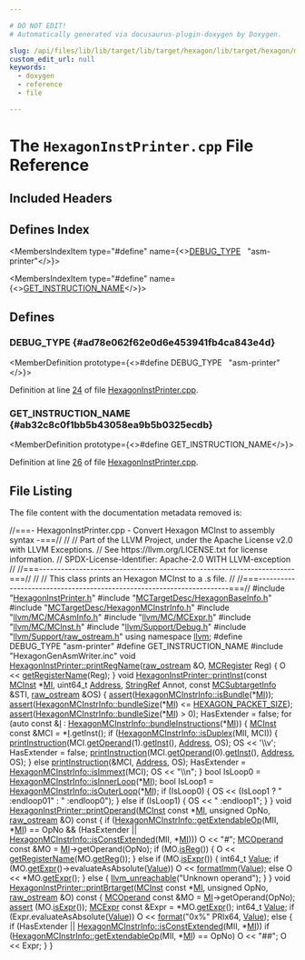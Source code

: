 ```yaml
---

# DO NOT EDIT!
# Automatically generated via docusaurus-plugin-doxygen by Doxygen.

slug: /api/files/lib/lib/target/lib/target/hexagon/lib/target/hexagon/mctargetdesc/hexagoninstprinter-cpp
custom_edit_url: null
keywords:
  - doxygen
  - reference
  - file

---
```





# The `HexagonInstPrinter.cpp` File Reference

<DoxygenPage pluginConfig={pluginConfig}>



## Included Headers

<IncludesList>
<IncludesListItem
  filePath="HexagonInstPrinter.h"
  permalink="/docs/api/files/lib/lib/target/lib/target/hexagon/lib/target/hexagon/mctargetdesc/hexagoninstprinter-h"
  isLocal="true" />
<IncludesListItem
  filePath="MCTargetDesc/HexagonBaseInfo.h"
  permalink="/docs/api/files/lib/lib/target/lib/target/hexagon/lib/target/hexagon/mctargetdesc/hexagonbaseinfo-h"
  isLocal="true" />
<IncludesListItem
  filePath="MCTargetDesc/HexagonMCInstrInfo.h"
  permalink="/docs/api/files/lib/lib/target/lib/target/hexagon/lib/target/hexagon/mctargetdesc/hexagonmcinstrinfo-h"
  isLocal="true" />
<IncludesListItem
  filePath="llvm/MC/MCAsmInfo.h"
  permalink="/docs/api/files/include/include/llvm/include/llvm/mc/mcasminfo-h"
  isLocal="true" />
<IncludesListItem
  filePath="llvm/MC/MCExpr.h"
  permalink="/docs/api/files/include/include/llvm/include/llvm/mc/mcexpr-h"
  isLocal="true" />
<IncludesListItem
  filePath="llvm/MC/MCInst.h"
  permalink="/docs/api/files/include/include/llvm/include/llvm/mc/mcinst-h"
  isLocal="true" />
<IncludesListItem
  filePath="llvm/Support/Debug.h"
  permalink="/docs/api/files/include/include/llvm/include/llvm/support/debug-h"
  isLocal="true" />
<IncludesListItem
  filePath="llvm/Support/raw_ostream.h"
  permalink="/docs/api/files/include/include/llvm/include/llvm/support/raw-ostream-h"
  isLocal="true" />
<IncludesListItem
  filePath="HexagonGenAsmWriter.inc"
  permalink=""
  isLocal="true" />
</IncludesList>

## Defines Index

<MembersIndex>

<MembersIndexItem
  type="#define"
  name={<><a href="#ad78e062f62e0d6e453941fb4ca843e4d">DEBUG&#95;TYPE</a>&nbsp;&nbsp;&nbsp;&quot;asm-printer&quot;</>}>
</MembersIndexItem>

<MembersIndexItem
  type="#define"
  name={<><a href="#ab32c8c0f1bb5b43058ea9b5b0325ecdb">GET&#95;INSTRUCTION&#95;NAME</a></>}>
</MembersIndexItem>

</MembersIndex>


<SectionDefinition>

## Defines

### DEBUG&#95;TYPE {#ad78e062f62e0d6e453941fb4ca843e4d}

<MemberDefinition
  prototype={<>#define DEBUG&#95;TYPE&nbsp;&nbsp;&nbsp;&quot;asm-printer&quot;</>}>

Definition at line <a href="#l00024">24</a> of file <a href="/docs/api/files/lib/lib/target/lib/target/hexagon/lib/target/hexagon/mctargetdesc/hexagoninstprinter-cpp">HexagonInstPrinter.cpp</a>.
</MemberDefinition>

### GET&#95;INSTRUCTION&#95;NAME {#ab32c8c0f1bb5b43058ea9b5b0325ecdb}

<MemberDefinition
  prototype={<>#define GET&#95;INSTRUCTION&#95;NAME</>}>

Definition at line <a href="#l00026">26</a> of file <a href="/docs/api/files/lib/lib/target/lib/target/hexagon/lib/target/hexagon/mctargetdesc/hexagoninstprinter-cpp">HexagonInstPrinter.cpp</a>.
</MemberDefinition>

</SectionDefinition>

## File Listing

The file content with the documentation metadata removed is:

<ProgramListing>

<Link id="l00001" /><CodeLine lineNumber="1"><span class="doxyHighlightComment">//===- HexagonInstPrinter.cpp - Convert Hexagon MCInst to assembly syntax -===//</span></CodeLine>
<Link id="l00002" /><CodeLine lineNumber="2"><span class="doxyHighlightComment">//</span></CodeLine>
<Link id="l00003" /><CodeLine lineNumber="3"><span class="doxyHighlightComment">// Part of the LLVM Project, under the Apache License v2.0 with LLVM Exceptions.</span></CodeLine>
<Link id="l00004" /><CodeLine lineNumber="4"><span class="doxyHighlightComment">// See https://llvm.org/LICENSE.txt for license information.</span></CodeLine>
<Link id="l00005" /><CodeLine lineNumber="5"><span class="doxyHighlightComment">// SPDX-License-Identifier: Apache-2.0 WITH LLVM-exception</span></CodeLine>
<Link id="l00006" /><CodeLine lineNumber="6"><span class="doxyHighlightComment">//</span></CodeLine>
<Link id="l00007" /><CodeLine lineNumber="7"><span class="doxyHighlightComment">//===----------------------------------------------------------------------===//</span></CodeLine>
<Link id="l00008" /><CodeLine lineNumber="8"><span class="doxyHighlightComment">//</span></CodeLine>
<Link id="l00009" /><CodeLine lineNumber="9"><span class="doxyHighlightComment">// This class prints an Hexagon MCInst to a .s file.</span></CodeLine>
<Link id="l00010" /><CodeLine lineNumber="10"><span class="doxyHighlightComment">//</span></CodeLine>
<Link id="l00011" /><CodeLine lineNumber="11"><span class="doxyHighlightComment">//===----------------------------------------------------------------------===//</span></CodeLine>
<Link id="l00012" /><CodeLine lineNumber="12"></CodeLine>
<Link id="l00013" /><CodeLine lineNumber="13"><span class="doxyHighlightPreprocessor">#include &quot;<a href="/docs/api/files/lib/lib/target/lib/target/hexagon/lib/target/hexagon/mctargetdesc/hexagoninstprinter-h">HexagonInstPrinter.h</a>&quot;</span></CodeLine>
<Link id="l00014" /><CodeLine lineNumber="14"><span class="doxyHighlightPreprocessor">#include &quot;<a href="/docs/api/files/lib/lib/target/lib/target/hexagon/lib/target/hexagon/mctargetdesc/hexagonbaseinfo-h">MCTargetDesc/HexagonBaseInfo.h</a>&quot;</span></CodeLine>
<Link id="l00015" /><CodeLine lineNumber="15"><span class="doxyHighlightPreprocessor">#include &quot;<a href="/docs/api/files/lib/lib/target/lib/target/hexagon/lib/target/hexagon/mctargetdesc/hexagonmcinstrinfo-h">MCTargetDesc/HexagonMCInstrInfo.h</a>&quot;</span></CodeLine>
<Link id="l00016" /><CodeLine lineNumber="16"><span class="doxyHighlightPreprocessor">#include &quot;<a href="/docs/api/files/include/include/llvm/include/llvm/mc/mcasminfo-h">llvm/MC/MCAsmInfo.h</a>&quot;</span></CodeLine>
<Link id="l00017" /><CodeLine lineNumber="17"><span class="doxyHighlightPreprocessor">#include &quot;<a href="/docs/api/files/include/include/llvm/include/llvm/mc/mcexpr-h">llvm/MC/MCExpr.h</a>&quot;</span></CodeLine>
<Link id="l00018" /><CodeLine lineNumber="18"><span class="doxyHighlightPreprocessor">#include &quot;<a href="/docs/api/files/include/include/llvm/include/llvm/mc/mcinst-h">llvm/MC/MCInst.h</a>&quot;</span></CodeLine>
<Link id="l00019" /><CodeLine lineNumber="19"><span class="doxyHighlightPreprocessor">#include &quot;<a href="/docs/api/files/include/include/llvm/include/llvm/support/debug-h">llvm/Support/Debug.h</a>&quot;</span></CodeLine>
<Link id="l00020" /><CodeLine lineNumber="20"><span class="doxyHighlightPreprocessor">#include &quot;<a href="/docs/api/files/include/include/llvm/include/llvm/support/raw-ostream-h">llvm/Support/raw&#95;ostream.h</a>&quot;</span></CodeLine>
<Link id="l00021" /><CodeLine lineNumber="21"></CodeLine>
<Link id="l00022" /><CodeLine lineNumber="22"><span class="doxyHighlightKeyword">using namespace </span><span class="doxyHighlight"><a href="/docs/api/namespaces/llvm">llvm</a>;</span></CodeLine>
<Link id="l00023" /><CodeLine lineNumber="23"></CodeLine>
<Link id="l00024" /><CodeLine lineNumber="24" lineLink="#ad78e062f62e0d6e453941fb4ca843e4d"><span class="doxyHighlightPreprocessor">#define DEBUG&#95;TYPE &quot;asm-printer&quot;</span></CodeLine>
<Link id="l00025" /><CodeLine lineNumber="25"></CodeLine>
<Link id="l00026" /><CodeLine lineNumber="26" lineLink="#ab32c8c0f1bb5b43058ea9b5b0325ecdb"><span class="doxyHighlightPreprocessor">#define GET&#95;INSTRUCTION&#95;NAME</span></CodeLine>
<Link id="l00027" /><CodeLine lineNumber="27"><span class="doxyHighlightPreprocessor">#include &quot;HexagonGenAsmWriter.inc&quot;</span></CodeLine>
<Link id="l00028" /><CodeLine lineNumber="28"></CodeLine>
<Link id="l00029" /><CodeLine lineNumber="29" lineLink="/docs/api/classes/llvm/hexagoninstprinter/#a618c9acf73b6d75c0c6722ffe48cd16c"><span class="doxyHighlightKeywordType">void</span><span class="doxyHighlight"> <a href="/docs/api/classes/llvm/hexagoninstprinter/#a618c9acf73b6d75c0c6722ffe48cd16c">HexagonInstPrinter::printRegName</a>(<a href="/docs/api/classes/llvm/raw-ostream">raw&#95;ostream</a> &amp;O, <a href="/docs/api/classes/llvm/mcregister">MCRegister</a> Reg) &#123;</span></CodeLine>
<Link id="l00030" /><CodeLine lineNumber="30"><span class="doxyHighlight">  O &lt;&lt; <a href="/docs/api/classes/llvm/hexagoninstprinter/#aa848b4cc9e43dafb532b0d4c31431c59">getRegisterName</a>(Reg);</span></CodeLine>
<Link id="l00031" /><CodeLine lineNumber="31"><span class="doxyHighlight">&#125;</span></CodeLine>
<Link id="l00032" /><CodeLine lineNumber="32"></CodeLine>
<Link id="l00033" /><CodeLine lineNumber="33" lineLink="/docs/api/classes/llvm/hexagoninstprinter/#aa26f3ffae0b86b636abd35ddeda5d523"><span class="doxyHighlightKeywordType">void</span><span class="doxyHighlight"> <a href="/docs/api/classes/llvm/hexagoninstprinter/#aa26f3ffae0b86b636abd35ddeda5d523">HexagonInstPrinter::printInst</a>(</span><span class="doxyHighlightKeyword">const</span><span class="doxyHighlight"> <a href="/docs/api/classes/llvm/mcinst">MCInst</a> &#42;<a href="/docs/api/files/lib/lib/codegen/lib/codegen/globalisel/irtranslator-cpp/#abe44dfdea65b4f7e11e0a608ab708b76">MI</a>, uint64&#95;t <a href="/docs/api/namespaces/llvm/#a8e02bbea14c70bab55fbc1384e1472d9add7bf230fde8d4836917806aff6a6b27">Address</a>,</span></CodeLine>
<Link id="l00034" /><CodeLine lineNumber="34"><span class="doxyHighlight">                                   <a href="/docs/api/classes/llvm/stringref">StringRef</a> Annot, </span><span class="doxyHighlightKeyword">const</span><span class="doxyHighlight"> <a href="/docs/api/classes/llvm/mcsubtargetinfo">MCSubtargetInfo</a> &amp;STI,</span></CodeLine>
<Link id="l00035" /><CodeLine lineNumber="35"><span class="doxyHighlight">                                   <a href="/docs/api/classes/llvm/raw-ostream">raw&#95;ostream</a> &amp;OS) &#123;</span></CodeLine>
<Link id="l00036" /><CodeLine lineNumber="36"><span class="doxyHighlight">  <a href="/docs/api/files/lib/lib/target/lib/target/amdgpu/silowercontrolflow-cpp/#a4868c5d81c5ccc98c47aeab6244346a0">assert</a>(<a href="/docs/api/namespaces/llvm/hexagonmcinstrinfo/#a69d33e060c5b0bbfe0f8a2cbeb71f598">HexagonMCInstrInfo::isBundle</a>(&#42;<a href="/docs/api/files/lib/lib/codegen/lib/codegen/globalisel/irtranslator-cpp/#abe44dfdea65b4f7e11e0a608ab708b76">MI</a>));</span></CodeLine>
<Link id="l00037" /><CodeLine lineNumber="37"><span class="doxyHighlight">  <a href="/docs/api/files/lib/lib/target/lib/target/amdgpu/silowercontrolflow-cpp/#a4868c5d81c5ccc98c47aeab6244346a0">assert</a>(<a href="/docs/api/namespaces/llvm/hexagonmcinstrinfo/#a246da06f2e49f678663ae6e21bedffb3">HexagonMCInstrInfo::bundleSize</a>(&#42;<a href="/docs/api/files/lib/lib/codegen/lib/codegen/globalisel/irtranslator-cpp/#abe44dfdea65b4f7e11e0a608ab708b76">MI</a>) &lt;= <a href="/docs/api/files/lib/lib/target/lib/target/hexagon/lib/target/hexagon/mctargetdesc/hexagonmctargetdesc-h/#a8f76c0f5e34856920717e06ebc5f4dc3">HEXAGON&#95;PACKET&#95;SIZE</a>);</span></CodeLine>
<Link id="l00038" /><CodeLine lineNumber="38"><span class="doxyHighlight">  <a href="/docs/api/files/lib/lib/target/lib/target/amdgpu/silowercontrolflow-cpp/#a4868c5d81c5ccc98c47aeab6244346a0">assert</a>(<a href="/docs/api/namespaces/llvm/hexagonmcinstrinfo/#a246da06f2e49f678663ae6e21bedffb3">HexagonMCInstrInfo::bundleSize</a>(&#42;<a href="/docs/api/files/lib/lib/codegen/lib/codegen/globalisel/irtranslator-cpp/#abe44dfdea65b4f7e11e0a608ab708b76">MI</a>) &gt; 0);</span></CodeLine>
<Link id="l00039" /><CodeLine lineNumber="39"><span class="doxyHighlight">  HasExtender = </span><span class="doxyHighlightKeyword">false</span><span class="doxyHighlight">;</span></CodeLine>
<Link id="l00040" /><CodeLine lineNumber="40"><span class="doxyHighlight">  </span><span class="doxyHighlightKeywordFlow">for</span><span class="doxyHighlight"> (</span><span class="doxyHighlightKeyword">auto</span><span class="doxyHighlight"> </span><span class="doxyHighlightKeyword">const</span><span class="doxyHighlight"> &amp;<a href="/docs/api/files/lib/lib/support/md5-cpp/#ac0eafdc9ee161b71e7af98af736952fd">I</a> : <a href="/docs/api/namespaces/llvm/hexagonmcinstrinfo/#a607343a05725b53e0d5bd85a4a44586e">HexagonMCInstrInfo::bundleInstructions</a>(&#42;<a href="/docs/api/files/lib/lib/codegen/lib/codegen/globalisel/irtranslator-cpp/#abe44dfdea65b4f7e11e0a608ab708b76">MI</a>)) &#123;</span></CodeLine>
<Link id="l00041" /><CodeLine lineNumber="41"><span class="doxyHighlight">    <a href="/docs/api/classes/llvm/mcinst">MCInst</a> </span><span class="doxyHighlightKeyword">const</span><span class="doxyHighlight"> &amp;MCI = &#42;<a href="/docs/api/files/lib/lib/support/md5-cpp/#ac0eafdc9ee161b71e7af98af736952fd">I</a>.getInst();</span></CodeLine>
<Link id="l00042" /><CodeLine lineNumber="42"><span class="doxyHighlight">    </span><span class="doxyHighlightKeywordFlow">if</span><span class="doxyHighlight"> (<a href="/docs/api/namespaces/llvm/hexagonmcinstrinfo/#a26ecf3daf01c489f01b5bf6953827080">HexagonMCInstrInfo::isDuplex</a>(MII, MCI)) &#123;</span></CodeLine>
<Link id="l00043" /><CodeLine lineNumber="43"><span class="doxyHighlight">      <a href="/docs/api/classes/llvm/hexagoninstprinter/#a6460fcfe20135f1a20a204caf7488b47">printInstruction</a>(MCI.<a href="/docs/api/classes/llvm/mcinst/#aef5de3ac30fe221c5b4e702574ab46a9">getOperand</a>(1).<a href="/docs/api/classes/llvm/mcoperand/#ab21fde20666d4c8228c527e0321b2f9b">getInst</a>(), <a href="/docs/api/namespaces/llvm/#a8e02bbea14c70bab55fbc1384e1472d9add7bf230fde8d4836917806aff6a6b27">Address</a>, OS);</span></CodeLine>
<Link id="l00044" /><CodeLine lineNumber="44"><span class="doxyHighlight">      OS &lt;&lt; </span><span class="doxyHighlightCharLiteral">&#39;\\v&#39;</span><span class="doxyHighlight">;</span></CodeLine>
<Link id="l00045" /><CodeLine lineNumber="45"><span class="doxyHighlight">      HasExtender = </span><span class="doxyHighlightKeyword">false</span><span class="doxyHighlight">;</span></CodeLine>
<Link id="l00046" /><CodeLine lineNumber="46"><span class="doxyHighlight">      <a href="/docs/api/classes/llvm/hexagoninstprinter/#a6460fcfe20135f1a20a204caf7488b47">printInstruction</a>(MCI.<a href="/docs/api/classes/llvm/mcinst/#aef5de3ac30fe221c5b4e702574ab46a9">getOperand</a>(0).<a href="/docs/api/classes/llvm/mcoperand/#ab21fde20666d4c8228c527e0321b2f9b">getInst</a>(), <a href="/docs/api/namespaces/llvm/#a8e02bbea14c70bab55fbc1384e1472d9add7bf230fde8d4836917806aff6a6b27">Address</a>, OS);</span></CodeLine>
<Link id="l00047" /><CodeLine lineNumber="47"><span class="doxyHighlight">    &#125; </span><span class="doxyHighlightKeywordFlow">else</span></CodeLine>
<Link id="l00048" /><CodeLine lineNumber="48"><span class="doxyHighlight">      <a href="/docs/api/classes/llvm/hexagoninstprinter/#a6460fcfe20135f1a20a204caf7488b47">printInstruction</a>(&amp;MCI, <a href="/docs/api/namespaces/llvm/#a8e02bbea14c70bab55fbc1384e1472d9add7bf230fde8d4836917806aff6a6b27">Address</a>, OS);</span></CodeLine>
<Link id="l00049" /><CodeLine lineNumber="49"><span class="doxyHighlight">    HasExtender = <a href="/docs/api/namespaces/llvm/hexagonmcinstrinfo/#a95c527167756007a3fb2ab49ec4b2c6d">HexagonMCInstrInfo::isImmext</a>(MCI);</span></CodeLine>
<Link id="l00050" /><CodeLine lineNumber="50"><span class="doxyHighlight">    OS &lt;&lt; </span><span class="doxyHighlightStringLiteral">&quot;\\n&quot;</span><span class="doxyHighlight">;</span></CodeLine>
<Link id="l00051" /><CodeLine lineNumber="51"><span class="doxyHighlight">  &#125;</span></CodeLine>
<Link id="l00052" /><CodeLine lineNumber="52"></CodeLine>
<Link id="l00053" /><CodeLine lineNumber="53"><span class="doxyHighlight">  </span><span class="doxyHighlightKeywordType">bool</span><span class="doxyHighlight"> IsLoop0 = <a href="/docs/api/namespaces/llvm/hexagonmcinstrinfo/#aa4c6bd427b092558b6bf875d8943558d">HexagonMCInstrInfo::isInnerLoop</a>(&#42;<a href="/docs/api/files/lib/lib/codegen/lib/codegen/globalisel/irtranslator-cpp/#abe44dfdea65b4f7e11e0a608ab708b76">MI</a>);</span></CodeLine>
<Link id="l00054" /><CodeLine lineNumber="54"><span class="doxyHighlight">  </span><span class="doxyHighlightKeywordType">bool</span><span class="doxyHighlight"> IsLoop1 = <a href="/docs/api/namespaces/llvm/hexagonmcinstrinfo/#a15eb1eaa893053e3e1178be7e11f2f59">HexagonMCInstrInfo::isOuterLoop</a>(&#42;<a href="/docs/api/files/lib/lib/codegen/lib/codegen/globalisel/irtranslator-cpp/#abe44dfdea65b4f7e11e0a608ab708b76">MI</a>);</span></CodeLine>
<Link id="l00055" /><CodeLine lineNumber="55"><span class="doxyHighlight">  </span><span class="doxyHighlightKeywordFlow">if</span><span class="doxyHighlight"> (IsLoop0) &#123;</span></CodeLine>
<Link id="l00056" /><CodeLine lineNumber="56"><span class="doxyHighlight">    OS &lt;&lt; (IsLoop1 ? </span><span class="doxyHighlightStringLiteral">&quot; :endloop01&quot;</span><span class="doxyHighlight"> : </span><span class="doxyHighlightStringLiteral">&quot; :endloop0&quot;</span><span class="doxyHighlight">);</span></CodeLine>
<Link id="l00057" /><CodeLine lineNumber="57"><span class="doxyHighlight">  &#125; </span><span class="doxyHighlightKeywordFlow">else</span><span class="doxyHighlight"> </span><span class="doxyHighlightKeywordFlow">if</span><span class="doxyHighlight"> (IsLoop1) &#123;</span></CodeLine>
<Link id="l00058" /><CodeLine lineNumber="58"><span class="doxyHighlight">    OS &lt;&lt; </span><span class="doxyHighlightStringLiteral">&quot; :endloop1&quot;</span><span class="doxyHighlight">;</span></CodeLine>
<Link id="l00059" /><CodeLine lineNumber="59"><span class="doxyHighlight">  &#125;</span></CodeLine>
<Link id="l00060" /><CodeLine lineNumber="60"><span class="doxyHighlight">&#125;</span></CodeLine>
<Link id="l00061" /><CodeLine lineNumber="61"></CodeLine>
<Link id="l00062" /><CodeLine lineNumber="62" lineLink="/docs/api/classes/llvm/hexagoninstprinter/#a74044d477e5ae4d2a331370db9bf8576"><span class="doxyHighlightKeywordType">void</span><span class="doxyHighlight"> <a href="/docs/api/classes/llvm/hexagoninstprinter/#a74044d477e5ae4d2a331370db9bf8576">HexagonInstPrinter::printOperand</a>(<a href="/docs/api/classes/llvm/mcinst">MCInst</a> </span><span class="doxyHighlightKeyword">const</span><span class="doxyHighlight"> &#42;<a href="/docs/api/files/lib/lib/codegen/lib/codegen/globalisel/irtranslator-cpp/#abe44dfdea65b4f7e11e0a608ab708b76">MI</a>, </span><span class="doxyHighlightKeywordType">unsigned</span><span class="doxyHighlight"> OpNo,</span></CodeLine>
<Link id="l00063" /><CodeLine lineNumber="63"><span class="doxyHighlight">                                      <a href="/docs/api/classes/llvm/raw-ostream">raw&#95;ostream</a> &amp;O)</span><span class="doxyHighlightKeyword"> const </span><span class="doxyHighlight">&#123;</span></CodeLine>
<Link id="l00064" /><CodeLine lineNumber="64"><span class="doxyHighlight">  </span><span class="doxyHighlightKeywordFlow">if</span><span class="doxyHighlight"> (<a href="/docs/api/namespaces/llvm/hexagonmcinstrinfo/#a5115f4f0f0213e99431e82c167be0b98">HexagonMCInstrInfo::getExtendableOp</a>(MII, &#42;<a href="/docs/api/files/lib/lib/codegen/lib/codegen/globalisel/irtranslator-cpp/#abe44dfdea65b4f7e11e0a608ab708b76">MI</a>) == OpNo &amp;&amp;</span></CodeLine>
<Link id="l00065" /><CodeLine lineNumber="65"><span class="doxyHighlight">      (HasExtender || <a href="/docs/api/namespaces/llvm/hexagonmcinstrinfo/#a0dc17f36db22a5d62643fdce547bb3ea">HexagonMCInstrInfo::isConstExtended</a>(MII, &#42;<a href="/docs/api/files/lib/lib/codegen/lib/codegen/globalisel/irtranslator-cpp/#abe44dfdea65b4f7e11e0a608ab708b76">MI</a>)))</span></CodeLine>
<Link id="l00066" /><CodeLine lineNumber="66"><span class="doxyHighlight">    O &lt;&lt; </span><span class="doxyHighlightStringLiteral">&quot;#&quot;</span><span class="doxyHighlight">;</span></CodeLine>
<Link id="l00067" /><CodeLine lineNumber="67"><span class="doxyHighlight">  <a href="/docs/api/classes/llvm/mcoperand">MCOperand</a> </span><span class="doxyHighlightKeyword">const</span><span class="doxyHighlight"> &amp;MO = <a href="/docs/api/files/lib/lib/codegen/lib/codegen/globalisel/irtranslator-cpp/#abe44dfdea65b4f7e11e0a608ab708b76">MI</a>-&gt;getOperand(OpNo);</span></CodeLine>
<Link id="l00068" /><CodeLine lineNumber="68"><span class="doxyHighlight">  </span><span class="doxyHighlightKeywordFlow">if</span><span class="doxyHighlight"> (MO.<a href="/docs/api/classes/llvm/mcoperand/#a7a8c7eea0aa4890f25a4b83e1f0a0b6f">isReg</a>()) &#123;</span></CodeLine>
<Link id="l00069" /><CodeLine lineNumber="69"><span class="doxyHighlight">    O &lt;&lt; <a href="/docs/api/classes/llvm/hexagoninstprinter/#aa848b4cc9e43dafb532b0d4c31431c59">getRegisterName</a>(MO.<a href="/docs/api/classes/llvm/mcoperand/#a94abf618eb8001b802910ab872a7d1d9">getReg</a>());</span></CodeLine>
<Link id="l00070" /><CodeLine lineNumber="70"><span class="doxyHighlight">  &#125; </span><span class="doxyHighlightKeywordFlow">else</span><span class="doxyHighlight"> </span><span class="doxyHighlightKeywordFlow">if</span><span class="doxyHighlight"> (MO.<a href="/docs/api/classes/llvm/mcoperand/#ae23b2e8269fe15dbe5ebb3394438960c">isExpr</a>()) &#123;</span></CodeLine>
<Link id="l00071" /><CodeLine lineNumber="71"><span class="doxyHighlight">    int64&#95;t <a href="/docs/api/classes/llvm/value">Value</a>;</span></CodeLine>
<Link id="l00072" /><CodeLine lineNumber="72"><span class="doxyHighlight">    </span><span class="doxyHighlightKeywordFlow">if</span><span class="doxyHighlight"> (MO.<a href="/docs/api/classes/llvm/mcoperand/#ac9408fbc60922d24b01c1efcbd4ba52b">getExpr</a>()-&gt;evaluateAsAbsolute(<a href="/docs/api/classes/llvm/value">Value</a>))</span></CodeLine>
<Link id="l00073" /><CodeLine lineNumber="73"><span class="doxyHighlight">      O &lt;&lt; <a href="/docs/api/classes/llvm/mcinstprinter/#ab13fc5e3f3dc12bc75fe3d764b832812">formatImm</a>(<a href="/docs/api/classes/llvm/value">Value</a>);</span></CodeLine>
<Link id="l00074" /><CodeLine lineNumber="74"><span class="doxyHighlight">    </span><span class="doxyHighlightKeywordFlow">else</span></CodeLine>
<Link id="l00075" /><CodeLine lineNumber="75"><span class="doxyHighlight">      O &lt;&lt; &#42;MO.<a href="/docs/api/classes/llvm/mcoperand/#ac9408fbc60922d24b01c1efcbd4ba52b">getExpr</a>();</span></CodeLine>
<Link id="l00076" /><CodeLine lineNumber="76"><span class="doxyHighlight">  &#125; </span><span class="doxyHighlightKeywordFlow">else</span><span class="doxyHighlight"> &#123;</span></CodeLine>
<Link id="l00077" /><CodeLine lineNumber="77"><span class="doxyHighlight">    <a href="/docs/api/files/include/include/llvm/include/llvm/support/errorhandling-h/#ace243f5c25697a1107cce46626b3dc94">llvm&#95;unreachable</a>(</span><span class="doxyHighlightStringLiteral">&quot;Unknown operand&quot;</span><span class="doxyHighlight">);</span></CodeLine>
<Link id="l00078" /><CodeLine lineNumber="78"><span class="doxyHighlight">  &#125;</span></CodeLine>
<Link id="l00079" /><CodeLine lineNumber="79"><span class="doxyHighlight">&#125;</span></CodeLine>
<Link id="l00080" /><CodeLine lineNumber="80"></CodeLine>
<Link id="l00081" /><CodeLine lineNumber="81" lineLink="/docs/api/classes/llvm/hexagoninstprinter/#a6f077221391ce566f9e6601fa571d90a"><span class="doxyHighlightKeywordType">void</span><span class="doxyHighlight"> <a href="/docs/api/classes/llvm/hexagoninstprinter/#a6f077221391ce566f9e6601fa571d90a">HexagonInstPrinter::printBrtarget</a>(<a href="/docs/api/classes/llvm/mcinst">MCInst</a> </span><span class="doxyHighlightKeyword">const</span><span class="doxyHighlight"> &#42;<a href="/docs/api/files/lib/lib/codegen/lib/codegen/globalisel/irtranslator-cpp/#abe44dfdea65b4f7e11e0a608ab708b76">MI</a>, </span><span class="doxyHighlightKeywordType">unsigned</span><span class="doxyHighlight"> OpNo,</span></CodeLine>
<Link id="l00082" /><CodeLine lineNumber="82"><span class="doxyHighlight">                                       <a href="/docs/api/classes/llvm/raw-ostream">raw&#95;ostream</a> &amp;O)</span><span class="doxyHighlightKeyword"> const </span><span class="doxyHighlight">&#123;</span></CodeLine>
<Link id="l00083" /><CodeLine lineNumber="83"><span class="doxyHighlight">  <a href="/docs/api/classes/llvm/mcoperand">MCOperand</a> </span><span class="doxyHighlightKeyword">const</span><span class="doxyHighlight"> &amp;MO = <a href="/docs/api/files/lib/lib/codegen/lib/codegen/globalisel/irtranslator-cpp/#abe44dfdea65b4f7e11e0a608ab708b76">MI</a>-&gt;getOperand(OpNo);</span></CodeLine>
<Link id="l00084" /><CodeLine lineNumber="84"><span class="doxyHighlight">  <a href="/docs/api/files/lib/lib/target/lib/target/amdgpu/silowercontrolflow-cpp/#a4868c5d81c5ccc98c47aeab6244346a0">assert</a> (MO.<a href="/docs/api/classes/llvm/mcoperand/#ae23b2e8269fe15dbe5ebb3394438960c">isExpr</a>());</span></CodeLine>
<Link id="l00085" /><CodeLine lineNumber="85"><span class="doxyHighlight">  <a href="/docs/api/classes/llvm/mcexpr">MCExpr</a> </span><span class="doxyHighlightKeyword">const</span><span class="doxyHighlight"> &amp;Expr = &#42;MO.<a href="/docs/api/classes/llvm/mcoperand/#ac9408fbc60922d24b01c1efcbd4ba52b">getExpr</a>();</span></CodeLine>
<Link id="l00086" /><CodeLine lineNumber="86"><span class="doxyHighlight">  int64&#95;t <a href="/docs/api/classes/llvm/value">Value</a>;</span></CodeLine>
<Link id="l00087" /><CodeLine lineNumber="87"><span class="doxyHighlight">  </span><span class="doxyHighlightKeywordFlow">if</span><span class="doxyHighlight"> (Expr.evaluateAsAbsolute(<a href="/docs/api/classes/llvm/value">Value</a>))</span></CodeLine>
<Link id="l00088" /><CodeLine lineNumber="88"><span class="doxyHighlight">    O &lt;&lt; <a href="/docs/api/namespaces/llvm/#a939bc2108d47080767f0c06ba56caec7">format</a>(</span><span class="doxyHighlightStringLiteral">&quot;0x%&quot;</span><span class="doxyHighlight"> PRIx64, <a href="/docs/api/classes/llvm/value">Value</a>);</span></CodeLine>
<Link id="l00089" /><CodeLine lineNumber="89"><span class="doxyHighlight">  </span><span class="doxyHighlightKeywordFlow">else</span><span class="doxyHighlight"> &#123;</span></CodeLine>
<Link id="l00090" /><CodeLine lineNumber="90"><span class="doxyHighlight">    </span><span class="doxyHighlightKeywordFlow">if</span><span class="doxyHighlight"> (HasExtender || <a href="/docs/api/namespaces/llvm/hexagonmcinstrinfo/#a0dc17f36db22a5d62643fdce547bb3ea">HexagonMCInstrInfo::isConstExtended</a>(MII, &#42;<a href="/docs/api/files/lib/lib/codegen/lib/codegen/globalisel/irtranslator-cpp/#abe44dfdea65b4f7e11e0a608ab708b76">MI</a>))</span></CodeLine>
<Link id="l00091" /><CodeLine lineNumber="91"><span class="doxyHighlight">      </span><span class="doxyHighlightKeywordFlow">if</span><span class="doxyHighlight"> (<a href="/docs/api/namespaces/llvm/hexagonmcinstrinfo/#a5115f4f0f0213e99431e82c167be0b98">HexagonMCInstrInfo::getExtendableOp</a>(MII, &#42;<a href="/docs/api/files/lib/lib/codegen/lib/codegen/globalisel/irtranslator-cpp/#abe44dfdea65b4f7e11e0a608ab708b76">MI</a>) == OpNo)</span></CodeLine>
<Link id="l00092" /><CodeLine lineNumber="92"><span class="doxyHighlight">        O &lt;&lt; </span><span class="doxyHighlightStringLiteral">&quot;##&quot;</span><span class="doxyHighlight">;</span></CodeLine>
<Link id="l00093" /><CodeLine lineNumber="93"><span class="doxyHighlight">    O &lt;&lt; Expr;</span></CodeLine>
<Link id="l00094" /><CodeLine lineNumber="94"><span class="doxyHighlight">  &#125;</span></CodeLine>
<Link id="l00095" /><CodeLine lineNumber="95"><span class="doxyHighlight">&#125;</span></CodeLine>

</ProgramListing>


</DoxygenPage>
